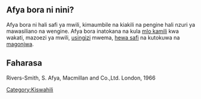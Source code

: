 ==Afya bora ni nini?==
Afya bora ni hali safi ya mwili, kimaumbile na kiakili na pengine hali nzuri ya mawasiliano na wengine. Afya bora inatokana na kula [[mlo kamili]] kwa wakati, mazoezi ya mwili, [[usingizi]] mwema, [[hewa safi]] na kutokuwa na [[magonjwa]]. 

{{kipisi}}
== Faharasa ==
Rivers-Smith, S. Afya, Macmillan and Co.,Ltd. London, 1966
[[Category:Kiswahili]]